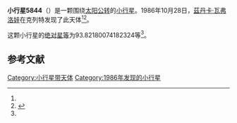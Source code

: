 {{Infobox planet
| bgcolour = #FFFFC0
| name = 5844
| symbol = 
| image = 
| caption = 
| discovery = yes
| discovery_ref = 
| discoverer = [[茲丹卡·瓦弗洛娃|茲丹卡·瓦弗洛娃]]
| discovery_site = [[克列特|克列特]] 
| discovered = 1986年10月28日
| designations = yes
| mp_name = 
| named_after = 
| alt_names = 1986 UQ/ 1976 JZ10 / 1989 TF1
| mp_category = [[主带小行星|主带小行星]]
| orbit_ref = <ref name="a">[http://ssd.jpl.nasa.gov/sbdb.cgi?sstr=5844 5844] {{Wayback|url=http://ssd.jpl.nasa.gov/sbdb.cgi?sstr=5844 |date=20110610013009 }}，小行星數據庫瀏覽器（JPL Small-Body Database Browser）－[[美国国家航空航天局|美国国家航空航天局]]喷气推进实验室</ref>
| epoch = 2456400.5 (2013年4月18日更新)
| aphelion = {{convert|2.38113932302077|AU|km|3|abbr=on|lk=out}}
| perihelion = {{convert|1.854551162099865|AU|km|3|abbr=on}}
| semimajor = {{convert|2.117845242560318|AU|km|3|abbr=on}}
| eccentricity = 0.124321681
| period = 1125.744307 [[日|日]]<br />3.08[[儒略年|儒略年]]
| avg_speed = 
| inclination = 2.236000696627267
| asc_node = 235.3029199943418
| mean_anomaly = 
| arg_peri = 93.82180074182324
| satellites = 
| physical_characteristics = yes
| dimensions = 
| mass = 
| density = 
| surface_grav = 
| escape_velocity = 
| sidereal_day = 
| axial_tilt = 
| pole_ecliptic_lat = 
| pole_ecliptic_lon = 
| albedo = 
| temperatures= 
| temp_name1 = 
| mean_temp_1 = 
| max_temp_1 = 
| temp_name2 = 
| max_temp_2 = 
| spectral_type = 
| abs_magnitude = 93.82180074182324
}}

'''小行星5844'''（{{lang-en|5844}}）是一颗围绕[[太阳|太阳]][[公转|公转]]的[[小行星|小行星]]。1986年10月28日，[[茲丹卡·瓦弗洛娃|茲丹卡·瓦弗洛娃]]在克列特发现了此天体<ref name="a" /><ref>{{cite news|title=小行星列表|url=http://cfa-www.harvard.edu/iau/lists/NumberedMPs.txt|accessdate=2013-07-08|newspaper=哈佛大学|archive-date=2008-05-17|archive-url=https://web.archive.org/web/20080517010638/http://cfa-www.harvard.edu/iau/lists/NumberedMPs.txt|dead-url=no}}</ref>。

这颗小行星的[[绝对星等|绝对星等]]为93.82180074182324等<ref name="a" />。

==参考文献==
{{reflist}}
{{Minor Planet Number|[[小行星5843|小行星5843]]|[[小行星5845|小行星5845]]}}

{{小天体}}

[[Category:小行星带天体|Category:小行星带天体]]
[[Category:1986年发现的小行星|Category:1986年发现的小行星]]

{{asteroid-stub}}